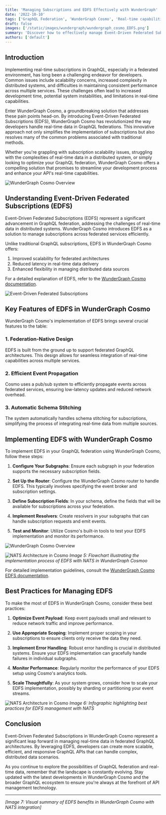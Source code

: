```yaml
---
title: 'Managing Subscriptions and EDFS Effectively with WunderGraph'
date: '2022-10-10'
tags: ['GraphQL Federation', 'WunderGraph Cosmo', 'Real-time capabilities', 'Schema Registry']
draft: false
images: ['/static/images/wundergraph/wundergraph_cosmo_EDFS.png']
summary: 'Discover how to effectively manage Event-Driven Federated Subscriptions (EDFS) with WunderGraph Cosmo. Learn implementation strategies and best practices for scalable, real-time GraphQL APIs.'
authors: ['default']
---
```


## Introduction
Implementing real-time subscriptions in GraphQL, especially in a federated environment, has long been a challenging endeavor for developers. Common issues include scalability concerns, increased complexity in distributed systems, and difficulties in maintaining consistent performance across multiple services. These challenges often lead to increased development time, potential system instabilities, and limitations in real-time capabilities.

Enter WunderGraph Cosmo, a groundbreaking solution that addresses these pain points head-on. By introducing Event-Driven Federated Subscriptions (EDFS), WunderGraph Cosmo has revolutionized the way developers handle real-time data in GraphQL federations. This innovative approach not only simplifies the implementation of subscriptions but also resolves many of the common problems associated with traditional methods.

Whether you're grappling with subscription scalability issues, struggling with the complexities of real-time data in a distributed system, or simply looking to optimize your GraphQL federation, WunderGraph Cosmo offers a compelling solution that promises to streamline your development process and enhance your API's real-time capabilities.

![WunderGraph Cosmo Overview](/static/images/wundergraph/wundergraph_cosmo_EDFS.png)

## Understanding Event-Driven Federated Subscriptions (EDFS)

Event-Driven Federated Subscriptions (EDFS) represent a significant advancement in GraphQL federation, addressing the challenges of real-time data in distributed systems. WunderGraph Cosmo introduces EDFS as a solution to manage subscriptions across federated services efficiently.

Unlike traditional GraphQL subscriptions, EDFS in WunderGraph Cosmo offers:

1. Improved scalability for federated architectures
2. Reduced latency in real-time data delivery
3. Enhanced flexibility in managing distributed data sources

For a detailed explanation of EDFS, refer to the [WunderGraph Cosmo documentation](https://cosmo-docs.wundergraph.com/router/event-driven-federated-subscriptions-edfs).

![Event-Driven Federated Subscriptions](/static/images/wundergraph/Event-Driven_Federated_Subscriptions_(EDFS).avif)


## Key Features of EDFS in WunderGraph Cosmo

WunderGraph Cosmo's implementation of EDFS brings several crucial features to the table:

### 1. Federation-Native Design

EDFS is built from the ground up to support federated GraphQL architectures. This design allows for seamless integration of real-time capabilities across multiple services.

### 2. Efficient Event Propagation

Cosmo uses a pub/sub system to efficiently propagate events across federated services, ensuring low-latency updates and reduced network overhead.

### 3. Automatic Schema Stitching

The system automatically handles schema stitching for subscriptions, simplifying the process of integrating real-time data from multiple sources.

## Implementing EDFS with WunderGraph Cosmo

To implement EDFS in your GraphQL federation using WunderGraph Cosmo, follow these steps:

1. **Configure Your Subgraphs**: Ensure each subgraph in your federation supports the necessary subscription fields.

2. **Set Up the Router**: Configure the WunderGraph Cosmo router to handle EDFS. This typically involves specifying the event broker and subscription settings.

3. **Define Subscription Fields**: In your schema, define the fields that will be available for subscriptions across your federation.

4. **Implement Resolvers**: Create resolvers in your subgraphs that can handle subscription requests and emit events.

5. **Test and Monitor**: Utilize Cosmo's built-in tools to test your EDFS implementation and monitor its performance.

![WunderGraph Cosmo Overview](/static/images/graphql/NATS-system-diagram.png)


![NATS Architecture in Cosmo](image-placeholder-3.jpg)
*Image 5: Flowchart illustrating the implementation process of EDFS with NATS in WunderGraph Cosmoo*

For detailed implementation guidelines, consult the [WunderGraph Cosmo EDFS documentation](https://cosmo-docs.wundergraph.com/router/event-driven-federated-subscriptions-edfs).

## Best Practices for Managing EDFS

To make the most of EDFS in WunderGraph Cosmo, consider these best practices:

1. **Optimize Event Payload**: Keep event payloads small and relevant to reduce network traffic and improve performance.

2. **Use Appropriate Scoping**: Implement proper scoping in your subscriptions to ensure clients only receive the data they need.

3. **Implement Error Handling**: Robust error handling is crucial in distributed systems. Ensure your EDFS implementation can gracefully handle failures in individual subgraphs.

4. **Monitor Performance**: Regularly monitor the performance of your EDFS setup using Cosmo's analytics tools.

5. **Scale Thoughtfully**: As your system grows, consider how to scale your EDFS implementation, possibly by sharding or partitioning your event streams.


![NATS Architecture in Cosmo](image-placeholder-3.jpg)
*Image 6: Infographic highlighting best practices for EDFS management with NATS*


## Conclusion

Event-Driven Federated Subscriptions in WunderGraph Cosmo represent a significant leap forward in managing real-time data in federated GraphQL architectures. By leveraging EDFS, developers can create more scalable, efficient, and responsive GraphQL APIs that can handle complex, distributed data scenarios.

As you continue to explore the possibilities of GraphQL federation and real-time data, remember that the landscape is constantly evolving. Stay updated with the latest developments in WunderGraph Cosmo and the broader GraphQL ecosystem to ensure you're always at the forefront of API management technology.

---

*[Image 7: Visual summary of EDFS benefits in WunderGraph Cosmo with NATS integration]*

<BlogNewsletterForm title="Get twice as much done with a fifth of the code." />
